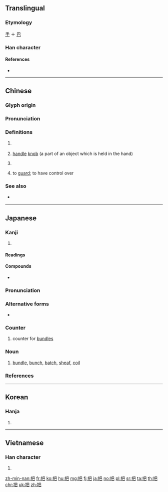 ==Translingual==

===Etymology===
[[手]] ＋ [[巴]]

===Han character===
{{Han char|rn=64|rad=手|as=04|sn=7|four=57017|canj=QAU|ids=⿰扌巴}}

====References====
* {{Han ref|kx=0420.210|dkj=11874|dj=0768.010|hdz=31845.040|uh=628A|ud=25226|bh=A7E2|bd=42978}}

----

==Chinese==
{{zh-forms}}

===Glyph origin===
{{Han etym}}

===Pronunciation===
{{zh-pron
|m=bǎ,er=y
|ma=y
|c=baa2
|h=pfs=pá
|mn=pé/pá/pà
|mn_note=pé - vernacular, pá - literary
|w=2po,2pa
|mc=y
|oc=y
|cat=n,cl,v
}}

===Definitions===
{{zh-hanzi}}

# {{n-g|Measure word for anything that can be held in one's hand.}}
#: {{zh-x|兩 '''把''' 掃把|two brooms}}
#: {{zh-x|三 把 刀|three knives}}
#: {{zh-x|四 把 鉸{gaau3}剪|four pairs of scissors|C}}
# [[handle]] [[knob]] (a part of an object which is held in the hand)
# {{lb|zh|Beginning Mandarin}} {{n-g|A special type of helping verb which, when placed in front of the object of a sentence, allows for the object of the sentence to be placed before the verb. This allows for greater flexibility in complex sentence construction.}}
#: {{zh-x|他 把 刀 放 在 桌子{zi} 上。|He put the knife on the table.}}
# to [[guard]]; to have control over
#: {{zh-x|把守|to guard; to defend}}
#: {{zh-x|把握|to grasp; to control; to master}}

===See also===
* {{sense|special helping verb}} {{q|Min Nan}} {{zh-l|共|[[kā]]}}

{{zh-cat|Beginning|Intermediate}}

----

==Japanese==

===Kanji===
{{ja-kanji|grade=c}}

# {{defn|lang=ja|sort=手04}}

====Readings====
{{ja-readings|goon=[[へ]] (he)|kanon=[[は]] (ha)|kun=[[たば]] (taba), [[つか]] (tsuka)}}

====Compounds====
* {{ja-r|把捉|はそく|[[grasping]]}}

{{ja-kanjitab|たば|yomi=k}}

===Pronunciation===
{{ja-pron|yomi=k|たば|acc=1|acc_ref=DJR,NHK}}

===Alternative forms===
* {{ja-l|束}}

===Counter===
{{ja-pos|counter|たば}}

# counter for [[bundle]]s

===Noun===
{{ja-noun|たば}}

# [[bundle]], [[bunch]], [[batch]], [[sheaf]], [[coil]]

===References===
<references/>

----

==Korean==

===Hanja===
{{ko-hanja|hangeul=파|eumhun=|mr=p'a|y=pha}}

# {{defn|lang=ko|sort=手04}}

----

==Vietnamese==

===Han character===
{{vi-hantu|[[bã]], [[bả]], [[bạ]], [[bỡ]], [[bữa]], [[vả]], [[vã]], [[vỗ]], [[bá]], [[bẻ]], [[bửa]], [[lả]], [[sấp]], [[trả]]}}

# {{defn|lang=vi|sort=手04}}

[[zh-min-nan:把]]
[[fr:把]]
[[ko:把]]
[[hu:把]]
[[mg:把]]
[[fj:把]]
[[ja:把]]
[[no:把]]
[[pl:把]]
[[sr:把]]
[[ta:把]]
[[th:把]]
[[chr:把]]
[[uk:把]]
[[zh:把]]